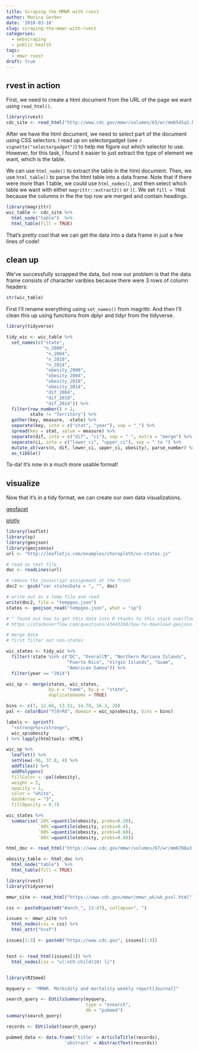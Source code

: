 ```yaml
---
title: Scraping the MMWR with rvest
author: Monica Gerber
date: '2018-03-18'
slug: scraping-the-mmwr-with-rvest
categories:
  - webscraping
  - public health
tags:
  - mmwr rvest
draft: true
---
```


## rvest in action

First, we need to create a html document from the URL of the page we want using `read_html()`.

```r

library(rvest)
cdc_site <- read_html("http://www.cdc.gov/mmwr/volumes/65/wr/mm6545a2.htm?s_cid=mm6545a2_w")
```

After we have the html document, we need to select part of the document using CSS selectors. I read up on selectorgadget (see `r vignette("selectorgadget")`) to help me figure out which selector to use. However, for this task, I found it easier to just extract the type of element we want, which is the table.

We can use `html_node()` to extract the table in the html document. Then, we use `html_table()` to parse the html table into a data frame. Note that if there were more than 1 table, we could use `html_nodes()`, and then select which table we want with either `magrittr::extract2()` or `[[`. We set `fill = TRUE` because the columns in the the top row are merged and contain headings.

```r
library(magrittr)
wic_table <- cdc_site %>%
  html_node("table")  %>% 
  html_table(fill = TRUE)
```

That's pretty cool that we can get the data into a data frame in just a few lines of code!

## clean up 

We've successfully scrapped the data, but now our problem is that the data frame consists of character varibles because there were 3 rows of column headers:

```r
str(wic_table)
```

First I'll rename everything using `set_names()` from magrittr. And then I'll clean this up using functions from dplyr and tidyr from the tidyverse.

```r
library(tidyverse)

tidy_wic <- wic_table %>%
  set_names(c("state",
              "n_2000",
               "n_2004",
               "n_2010",
               "n_2014",
               "obesity_2000",
               "obesity_2004",
               "obesity_2010",
               "obesity_2014",
               "dif_2004",
               "dif_2010",
               "dif_2014")) %>%
  filter(row_number() > 2,
         state != "Territory") %>%
  gather(key, measure, -state) %>%
  separate(key, into = c("stat", "year"), sep = "_") %>%
  spread(key = stat, value = measure) %>%
  separate(dif, into = c("dif", "ci"), sep = " ", extra = "merge") %>%
  separate(ci, into = c("lower_ci", "upper_ci"), sep = " to ") %>%
  mutate_at(vars(n, dif, lower_ci, upper_ci, obesity), parse_number) %>%
  as_tibble() 
```

Ta-da! It's now in a much more usable format!

## visualize

Now that it's in a tidy format, we can create our own data visualizations.

[geofacet](https://hafen.github.io/geofacet/)

[plotly](https://talks.cpsievert.me/20180202/#23)


```r
library(leaflet)
library(sp)
library(geojson)
library(geojsonio)
url <- "http://leafletjs.com/examples/choropleth/us-states.js"

# read as text file
doc <- readLines(url)

# remove the javascript assignment at the front 
doc2 <- gsub("var statesData = ", "", doc)

# write out as a temp file and read
write(doc2, file = "tempgeo.json")
states <- geojson_read("tempgeo.json", what = "sp")

# ^ found out how to get this data into R thanks to this stack overflow post! 
# https://stackoverflow.com/questions/43443260/how-to-download-geojson-data-and-read-it-to-r

# merge data
# first filter out non-states

wic_states <- tidy_wic %>%
  filter(!state %in% c("DC", "Overall¶", "Northern Mariana Islands",
                       "Puerto Rico", "Virgin Islands", "Guam",
                       "American Samoa")) %>%
  filter(year == "2014")

wic_sp <- merge(states, wic_states, 
                by.x = "name", by.y = "state",
                duplicateGeoms = TRUE)

bins <- c(7, 12.66, 13.52, 14.78, 16.3, 20)
pal <- colorBin("YlOrRd", domain = wic_sp$obesity, bins = bins)

labels <- sprintf(
  "<strong>%s</strong>",
  wic_sp$obesity
) %>% lapply(htmltools::HTML)

wic_sp %>%
  leaflet() %>%
  setView(-96, 37.8, 4) %>%
  addTiles() %>%
  addPolygons(
  fillColor = ~pal(obesity),
  weight = 2,
  opacity = 1,
  color = "white",
  dashArray = "3",
  fillOpacity = 0.7)

wic_states %>% 
  summarise(`20%`=quantile(obesity, probs=0.20),
            `40%`=quantile(obesity, probs=0.4),
            `60%`=quantile(obesity, probs=0.60),
            `80%`=quantile(obesity, probs=0.80))


```


```r
html_doc <- read_html("https://www.cdc.gov/mmwr/volumes/67/wr/mm6706a3.htm?s_cid=mm6706a3_w")

obesity_table <- html_doc %>%
  html_node("table")  %>% 
  html_table(fill = TRUE)

```


```r
library(rvest)
library(tidyverse)

mmwr_site <- read_html("https://www.cdc.gov/mmwr/mmwr_wk/wk_pvol.html")

css <- paste0(paste0("#anch_", 13:47), collapse=", ")

issues <- mmwr_site %>%
  html_nodes(css = css) %>%
  html_attr("href")

issues[1:3] <- paste0("https://www.cdc.gov", issues[1:3])


test <- read_html(issues[1]) %>%
  html_nodes(css = "ul:nth-child(10) li") 



```


```r
library(RISmed)

myquery <- "MMWR. Morbidity and mortality weekly report[Journal]"

search_query <- EUtilsSummary(myquery, 
                              type = "esearch",
                              db = "pubmed")
summary(search_query)

records <- EUtilsGet(search_query)

pubmed_data <- data.frame('title' = ArticleTitle(records),
                      'abstract' = AbstractText(records))

```




